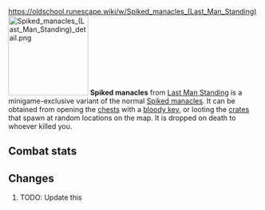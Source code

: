 https://oldschool.runescape.wiki/w/Spiked_manacles_(Last_Man_Standing)
{{Infobox Item
|name = Spiked manacles
|image = [[File:Spiked manacles (Last Man Standing).png]]
|release = [[11 April]] [[2019]]
|update = Last Man Standing Beta and Splashing Restrictions  # TODO: Update this
|members = No
|quest = No
|tradeable = No
|placeholder = No
|equipable = Yes
|stackable = No
|noteable = Yes
|options = Wear, Drop
|examine = Some very spikey metal bands, better make sure I don't cut myself while walking.
|value = 10
|alchable = No
|weight = 3.0
|id = 27178
}}
[[File:Spiked manacles (Last Man Standing) detail.png|160px|left]]
'''Spiked manacles''' from [[Last Man Standing]] is a minigame-exclusive variant of the normal [[Spiked manacles]]. It can be obtained from opening the [[Chest (Last Man Standing)|chests]] with a [[bloody key]], or looting the [[Crate (Last Man Standing)|crates]] that spawn at random locations on the map. It is dropped on death to whoever killed you.

==Combat stats==
{{Infobox Bonuses
|astab = 0
|aslash = 0
|acrush = 0
|amagic = -3
|arange = -1
|dstab = 0
|dslash = 0
|dcrush = 0
|dmagic = -4
|drange = 0
|str = 4
|rstr = 0
|mdmg = 0
|prayer = 0
|slot = feet
|image = [[File:Spiked manacles equipped male.png|160px]]
|altimage = [[File:Spiked manacles equipped female.png|160px]]
}}

==Changes==
# TODO: Update this
{{Subject changes header}}
{{Subject changes
|date = 4 August 2016
|update = Last Man Standing
|change = The item was made fully available with the release of Last Man Standing.
}}
{{Subject changes footer}}

{{Last Man Standing In-game Items}}